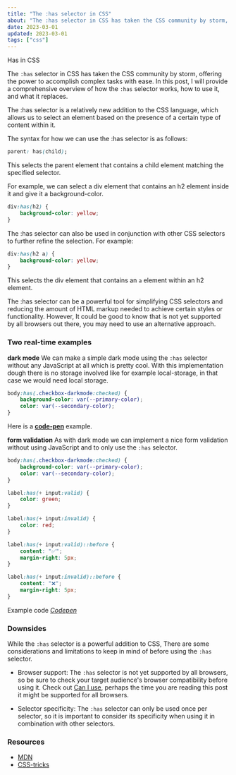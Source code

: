 ```yaml
---
title: "The :has selector in CSS"
about: "The :has selector in CSS has taken the CSS community by storm, offering the power to accomplish complex tasks with ease. In this post, I will provide a comprehensive overview of how the :has selector works, how to use it, and what it replaces."
date: 2023-03-01
updated: 2023-03-01
tags: ["css"]
---
```


Has in CSS

The `:has` selector in CSS has taken the CSS community by storm, offering the power to accomplish complex tasks with ease. In this post, I will provide a comprehensive overview of how the `:has` selector works, how to use it, and what it replaces.

The :has selector is a relatively new addition to the CSS language, which allows us to select an element based on the presence of a certain type of content within it.

The syntax for how we can use the :has selector is as follows:

```css
parent: has(child);
```

This selects the parent element that contains a child element matching the specified selector.

For example, we can select a div element that contains an h2 element inside it and give it a background-color.

```css showLineNumbers
div:has(h2) {
	background-color: yellow;
}
```

The :has selector can also be used in conjunction with other CSS selectors to further refine the selection. For example:

```css showLineNumbers
div:has(h2 a) {
	background-color: yellow;
}
```

This selects the div element that contains an `a` element within an h2 element.

The :has selector can be a powerful tool for simplifying CSS selectors and reducing the amount of HTML markup needed to achieve certain styles or functionality. However,
It could be good to know that is not yet supported by all browsers out there, you may need to use an alternative approach.

### Two real-time examples

**dark mode**
We can make a simple dark mode using the `:has` selector without any JavaScript at all which is pretty cool.
With this implementation dough there is no storage involved like for example local-storage, in that case we would need local storage.

```css showLineNumbers
body:has(.checkbox-darkmode:checked) {
	background-color: var(--primary-color);
	color: var(--secondary-color);
}
```

Here is a **[code-pen](https://codepen.io/legionista1994/pen/yLxaLRb)** example.

**form validation**
As with dark mode we can implement a nice form validation without using JavaScript and to only use the `:has` selector.

```css showLineNumbers
body:has(.checkbox-darkmode:checked) {
	background-color: var(--primary-color);
	color: var(--secondary-color);
}

label:has(+ input:valid) {
	color: green;
}

label:has(+ input:invalid) {
	color: red;
}

label:has(+ input:valid)::before {
	content: "✅";
	margin-right: 5px;
}

label:has(+ input:invalid)::before {
	content: "❌";
	margin-right: 5px;
}
```

Example code _[Codepen](https://codepen.io/legionista1994/pen/NWLdVdg)_

### Downsides

While the `:has` selector is a powerful addition to CSS,
There are some considerations and limitations to keep in mind of before using the `:has` selector.

- Browser support: The `:has` selector is not yet supported by all browsers, so be sure to check your target audience's browser compatibility before using it. Check out [Can I use](https://caniuse.com/css-has), perhaps the time you are reading this post it might be supported for all browsers.

- Selector specificity: The `:has` selector can only be used once per selector, so it is important to consider its specificity when using it in combination with other selectors.

### Resources

- [MDN](https://developer.mozilla.org/en-US/docs/Web/CSS/:has)
- [CSS-tricks](https://css-tricks.com/the-css-has-selector/)
